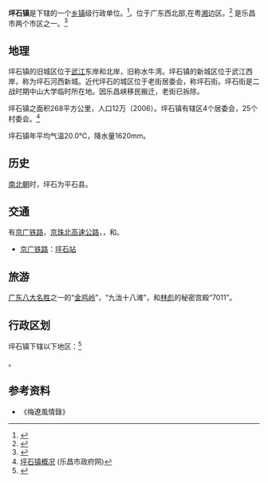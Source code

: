 {{中国乡级行政区
|景观照片文件名 = 韶关坪石镇金鸡岭 - 坪石镇 - panoramio.jpg
|景观照片描述 = [[金鸡岭|金鸡岭]]上俯瞰坪石镇
|44/02/81/108/000}}

'''坪石镇'''是{{PRC admin/fullname|44/02/81/110/000|3}}下辖的一个[[乡镇|乡镇]]级行政单位。<ref>{{PRC admin/ref sgc|{{PRC admin/parent|44/02/81/108/000}}}}</ref>。位于广东西北部,在粤[[湖南|湘]]边区。<ref>{{Cite web |url=http://www.lechang.gov.cn/zjlc/ArticleShow.asp?ArticleID=3708 |title=乐昌市地图 |accessdate=2009-10-07 |archive-date=2009-10-18 |archive-url=https://web.archive.org/web/20091018121014/http://www.lechang.gov.cn/zjlc/ArticleShow.asp?ArticleID=3708 |dead-url=no }}</ref>
是乐昌市两个市区之一。<ref>{{cite web |url=http://lc.lcs.gov.cn/Wygkcn_ReadNews.asp?NewsId=4399 |title=存档副本 |accessdate=2014-02-04 |deadurl=yes |archiveurl=https://web.archive.org/web/20140222064544/http://lc.lcs.gov.cn/Wygkcn_ReadNews.asp?NewsId=4399 |archivedate=2014-02-22 }}</ref>

==地理==
坪石镇的旧城区位于[[武江_(河流)|武江]]东岸和北岸，旧称水牛湾。坪石镇的新城区位于武江西岸，称为坪石河西新城。近代坪石的城区位于老街居委会，称坪石街。坪石街是二战时期中山大学临时所在地。因乐昌峡移民搬迁，老街已拆除。

坪石镇之面积268平方公里，人口12万（2006）。坪石镇有辖区4个居委会，25个村委会。<ref name=le>[http://www.lechang.gov.cn/zhengwu/ArticleShow.asp?ArticleID=3365  坪石镇概况] {{Wayback|url=http://www.lechang.gov.cn/zhengwu/ArticleShow.asp?ArticleID=3365 |date=20111104235445 }} (乐昌市政府网)</ref>

坪石镇年平均气温20.0℃，降水量1620mm。

==历史==
[[南北朝|南北朝]]时，坪石为平石县。

==交通==
有[[京广铁路|京广铁路]]，[[京珠北高速公路|京珠北高速公路]]，{{中国国道名|107}}，{{中国省道名|247|P=广东}}和{{中国省道名|248|P=广东}}。

* {{rint|cn|rail}}[[京广铁路|京广铁路]]：[[坪石站|坪石站]]

==旅游==
[[广东八大名胜|广东八大名胜]]之一的“[[金鸡岭|金鸡岭]]”，“九泷十八滩”，和[[林彪|林彪]]的秘密宫殿“7011”。

== 行政区划 ==

坪石镇下辖以下地区：<ref>{{PRC admin/ref sgc|44/02/81/108/000}}</ref>

{{PRC admin/children|44/02/81/108/000}}。

== 参考资料 ==
{{reflist}}
*《梅遼風情錄》

{{PRC admin/navcat|44/02/81/108/000}}